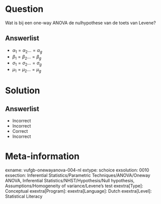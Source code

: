 Question
========

Wat is bij een one-way ANOVA de nulhypothese van de toets van Levene?
  
Answerlist
----------
* $\alpha_{1} = \alpha_{2} ... = \alpha_{g}$
* $\beta_{1} = \beta_{2} ... = \beta_{g}$
* $\sigma_{1} = \sigma_{2} ... = \sigma_{g}$
* $\mu_{1} = \mu_{2} ... = \mu_{g}$

Solution
========

Answerlist
----------
* Incorrect
* Incorrect
* Correct
* Incorrect

Meta-information
================
exname: vufgb-onewayanova-004-nl
extype: schoice
exsolution: 0010
exsection: Inferential Statistics/Parametric Techniques/ANOVA/Oneway ANOVA, Inferential Statistics/NHST/Hypothesis/Null hypothesis, Assumptions/Homogeneity of variance/Levene's test
exextra[Type]: Conceptual
exextra[Program]: 
exextra[Language]: Dutch
exextra[Level]: Statistical Literacy
